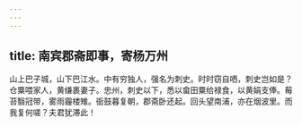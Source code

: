 ```yaml
---
---
---
```

title: 南宾郡斋即事，寄杨万州
---



山上巴子城，山下巴江水。中有穷独人，强名为刺史。时时窃自哂，刺史岂如是？仓粟喂家人，黄缣裹妻子。忠州，刺史以下，悉以畲田粟给禄食，以黄娟支俸。莓苔翳冠带，雾雨霾楼雉。衙鼓暮复朝，郡斋卧还起。回头望南浦，亦在烟波里。而我复何嗟？夫君犹滞此！